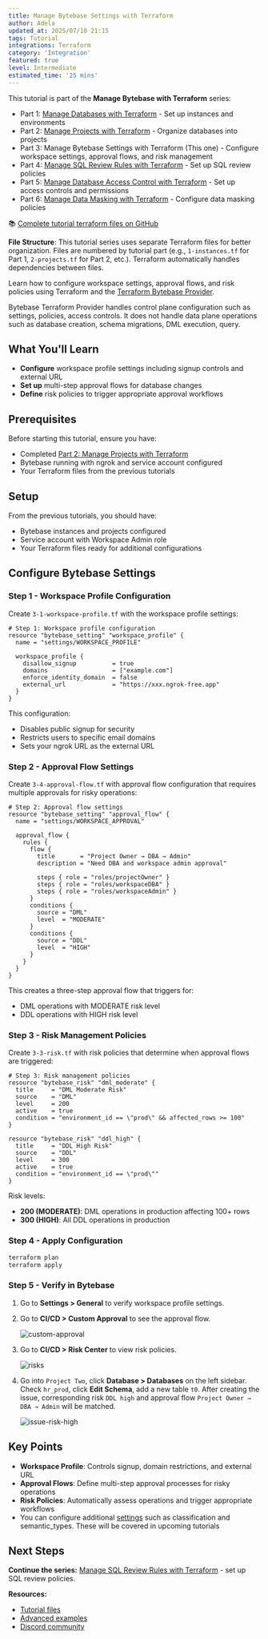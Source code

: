 ```yaml
---
title: Manage Bytebase Settings with Terraform
author: Adela
updated_at: 2025/07/10 21:15
tags: Tutorial
integrations: Terraform
category: 'Integration'
featured: true
level: Intermediate
estimated_time: '25 mins'
---
```


This tutorial is part of the **Manage Bytebase with Terraform** series:

- Part 1: [Manage Databases with Terraform](/tutorials/manage-databases-in-bytebase-with-terraform) - Set up instances and environments
- Part 2: [Manage Projects with Terraform](/tutorials/manage-projects-in-bytebase-with-terraform) - Organize databases into projects
- Part 3: Manage Bytebase Settings with Terraform (This one) - Configure workspace settings, approval flows, and risk management
- Part 4: [Manage SQL Review Rules with Terraform](/tutorials/manage-sql-review-rules-with-terraform) - Set up SQL review policies
- Part 5: [Manage Database Access Control with Terraform](/tutorials/manage-database-access-control-with-terraform) - Set up access controls and permissions
- Part 6: [Manage Data Masking with Terraform](/tutorials/manage-data-masking-with-terraform) - Configure data masking policies

📚 [Complete tutorial terraform files on GitHub](https://github.com/bytebase/terraform-provider-bytebase/tree/main/tutorials)

**File Structure**: This tutorial series uses separate Terraform files for better organization. Files are numbered by tutorial part (e.g., `1-instances.tf` for Part 1, `2-projects.tf` for Part 2, etc.). Terraform automatically handles dependencies between files.

Learn how to configure workspace settings, approval flows, and risk policies using Terraform and the [Terraform Bytebase Provider](https://registry.terraform.io/providers/bytebase/bytebase/latest/docs).

<Note>

Bytebase Terraform Provider handles control plane configuration such as settings, policies, access controls. It does not
handle data plane operations such as database creation, schema migrations, DML execution, query.

</Note>

## What You'll Learn

- **Configure** workspace profile settings including signup controls and external URL
- **Set up** multi-step approval flows for database changes
- **Define** risk policies to trigger appropriate approval workflows

## Prerequisites

Before starting this tutorial, ensure you have:

- Completed [Part 2: Manage Projects with Terraform](/tutorials/manage-projects-in-bytebase-with-terraform)
- Bytebase running with ngrok and service account configured
- Your Terraform files from the previous tutorials

## Setup

From the previous tutorials, you should have:

- Bytebase instances and projects configured
- Service account with Workspace Admin role
- Your Terraform files ready for additional configurations

## Configure Bytebase Settings

### Step 1 - Workspace Profile Configuration

Create `3-1-workspace-profile.tf` with the workspace profile settings:

```hcl
# Step 1: Workspace profile configuration
resource "bytebase_setting" "workspace_profile" {
  name = "settings/WORKSPACE_PROFILE"

  workspace_profile {
    disallow_signup          = true
    domains                  = ["example.com"]
    enforce_identity_domain  = false
    external_url             = "https://xxx.ngrok-free.app"
  }
}
```

This configuration:

- Disables public signup for security
- Restricts users to specific email domains
- Sets your ngrok URL as the external URL

### Step 2 - Approval Flow Settings

Create `3-4-approval-flow.tf` with approval flow configuration that requires multiple approvals for risky operations:

```hcl
# Step 2: Approval flow settings
resource "bytebase_setting" "approval_flow" {
  name = "settings/WORKSPACE_APPROVAL"

  approval_flow {
    rules {
      flow {
        title       = "Project Owner → DBA → Admin"
        description = "Need DBA and workspace admin approval"

        steps { role = "roles/projectOwner" }
        steps { role = "roles/workspaceDBA" }
        steps { role = "roles/workspaceAdmin" }
      }
      conditions {
        source = "DML"
        level  = "MODERATE"
      }
      conditions {
        source = "DDL"
        level  = "HIGH"
      }
    }
  }
}
```

This creates a three-step approval flow that triggers for:

- DML operations with MODERATE risk level
- DDL operations with HIGH risk level

### Step 3 - Risk Management Policies

Create `3-3-risk.tf` with risk policies that determine when approval flows are triggered:

```hcl
# Step 3: Risk management policies
resource "bytebase_risk" "dml_moderate" {
  title     = "DML Moderate Risk"
  source    = "DML"
  level     = 200
  active    = true
  condition = "environment_id == \"prod\" && affected_rows >= 100"
}

resource "bytebase_risk" "ddl_high" {
  title     = "DDL High Risk"
  source    = "DDL"
  level     = 300
  active    = true
  condition = "environment_id == \"prod\""
}
```

Risk levels:

- **200 (MODERATE)**: DML operations in production affecting 100+ rows
- **300 (HIGH)**: All DDL operations in production

### Step 4 - Apply Configuration

```bash
terraform plan
terraform apply
```

### Step 5 - Verify in Bytebase

1. Go to **Settings > General** to verify workspace profile settings.
1. Go to **CI/CD > Custom Approval** to see the approval flow.

   ![custom-approval](/content/docs/tutorials/manage-bytebase-settings-with-terraform/bb-custom-approval.png)

1. Go to **CI/CD > Risk Center** to view risk policies.

   ![risks](/content/docs/tutorials/manage-bytebase-settings-with-terraform/bb-risks.png)

1. Go into `Project Two`, click **Database > Databases** on the left sidebar. Check `hr_prod`, click **Edit Schema**, add a new table `t0`. After creating the issue, corresponding risk `DDL high` and approval flow `Project Owner → DBA → Admin` will be matched.

   ![issue-risk-high](/content/docs/tutorials/manage-bytebase-settings-with-terraform/bb-issue-risk-high.png)

## Key Points

- **Workspace Profile**: Controls signup, domain restrictions, and external URL
- **Approval Flows**: Define multi-step approval processes for risky operations
- **Risk Policies**: Automatically assess operations and trigger appropriate workflows
- You can configure additional [settings](https://registry.terraform.io/providers/bytebase/bytebase/latest/docs/resources/setting) such as classification and semantic_types. These will be covered in upcoming tutorials

## Next Steps

**Continue the series:** [Manage SQL Review Rules with Terraform](/tutorials/manage-sql-review-rules-with-terraform) - set up SQL review policies.

**Resources:**

- [Tutorial files](https://github.com/bytebase/terraform-provider-bytebase/tree/main/tutorials)
- [Advanced examples](https://github.com/bytebase/terraform-provider-bytebase/tree/main/examples)
- [Discord community](https://discord.gg/huyw7gRsyA)
